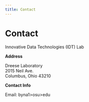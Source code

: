 ```yaml
---
title: Contact
---
```


# Contact

Innovative Data Technologies (IDT) Lab 

**Address**

Dreese Laboratory <br />
2015 Neil Ave. <br />
Columbus, Ohio 43210


**Contact Info**

Email: byna<DOT>1<AT>>osu<DOT>>edu
